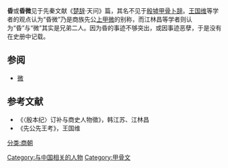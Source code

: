 '''昏'''或'''昏微'''见于先秦文献《[[楚辞|楚辞]]·天问》篇，其名不见于[[殷墟|殷墟]][[甲骨文|甲骨]][[卜辞|卜辞]]。[[王国维|王国维]]等学者的观点认为“昏微”乃是商族先公[[上甲微|上甲微]]的别称，而江林昌等学者则认为“昏”与“微”其实是兄弟二人。因为昏的事迹不够突出，或因事迹恶孽，于是没有在史册中记载。

== 参阅 ==

* [[上甲微|微]]

== 参考文献 ==

* 《〈殷本纪〉订补与商史人物徵》，韩江苏、江林昌
* 《先公先王考》，王国维

{{商朝君主}}
{{历史小作品}}

[[分类:商朝|分类:商朝]]
[[Category:与中国相关的人物|Category:与中国相关的人物]]
[[Category:甲骨文|Category:甲骨文]]